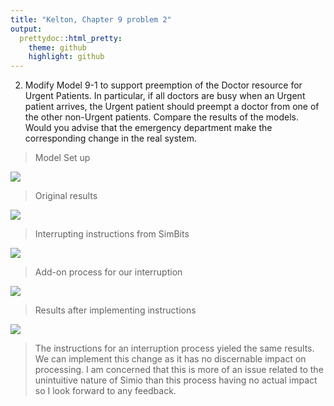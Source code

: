 ```yaml
---
title: "Kelton, Chapter 9 problem 2"
output:
  prettydoc::html_pretty:
    theme: github
    highlight: github
---
```


2. Modify Model 9-1 to support preemption of the Doctor resource for Urgent Patients. In particular, if all doctors are busy when an Urgent patient arrives, the Urgent patient should preempt a doctor from one of the other non-Urgent patients. Compare the results of the models. Would you advise that the emergency department make the corresponding change in the real system. 

> Model Set up

![](https://raw.githubusercontent.com/ChristopheHunt/MSDA---Coursework/master/Data%20604/Week%2012%20-%20HW/Model%20Set%20Up.PNG)

> Original results

![](https://raw.githubusercontent.com/ChristopheHunt/MSDA---Coursework/master/Data%20604/Week%2012%20-%20HW/Org%20Model%20Results.PNG)

> Interrupting instructions from SimBits

![](https://raw.githubusercontent.com/ChristopheHunt/MSDA---Coursework/master/Data%20604/Week%2012%20-%20HW/SimBits%20Instructions%20for%20Interrupting.PNG)

> Add-on process for our interruption

![](https://raw.githubusercontent.com/ChristopheHunt/MSDA---Coursework/master/Data%20604/Week%2012%20-%20HW/interrupt%20process.PNG)

> Results after implementing instructions

![](https://raw.githubusercontent.com/ChristopheHunt/MSDA---Coursework/master/Data%20604/Week%2012%20-%20HW/Final%20Model%20Results.PNG)

> The instructions for an interruption process yieled the same results. We can implement this change as it has no discernable impact on processing. I am concerned that this is more of an issue related to the unintuitive nature of Simio than this process having no actual impact so I look forward to any feedback. 